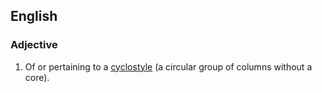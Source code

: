 ==English==

===Adjective===
{{en-adj}}

# {{architecture}} Of or pertaining to a [[cyclostyle]] (a circular group of columns without a core).